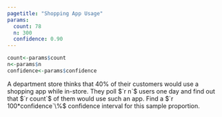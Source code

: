 ```yaml
---
pagetitle: "Shopping App Usage"
params:
  count: 78 
  n: 300 
  confidence: 0.90
---
```


```r
count<-params$count
n<-params$n
confidence<-params$confidence
```

A department store thinks that $40\%$ of their customers would use a shopping app while in-store. They poll $`r n`$ users one day and find out that $`r count`$ of them would use such an app. Find a $`r 100*confidence`\%$ confidence interval for this sample proportion.

